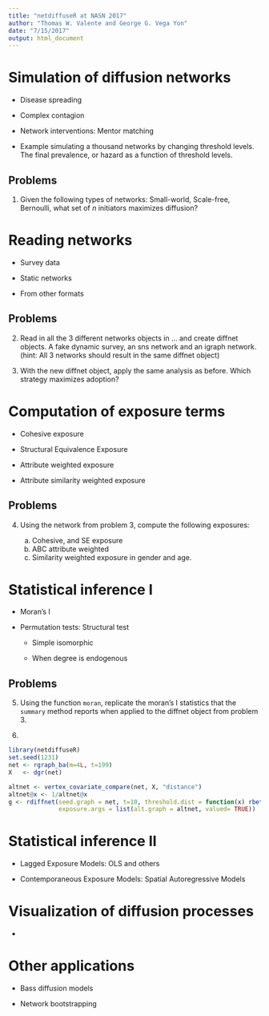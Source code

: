 ```yaml
---
title: "netdiffuseR at NASN 2017"
author: "Thomas W. Valente and George G. Vega Yon"
date: "7/15/2017"
output: html_document
---
```


# Simulation of diffusion networks

*   Disease spreading

*   Complex contagion

*   Network interventions: Mentor matching

*   Example simulating a thousand networks by changing threshold levels.
    The final prevalence, or hazard as a function of threshold levels.

## Problems

1.  Given the following types of networks: Small-world, Scale-free, Bernoulli,
    what set of $n$ initiators maximizes diffusion?


# Reading networks

*   Survey data

*   Static networks

*   From other formats

## Problems

2.  Read in all the 3 different networks objects in ... and create diffnet
    objects. A fake dynamic survey, an sns network and an igraph network.
    (hint: All 3 networks should result in the same diffnet object)

3.  With the new diffnet object, apply the same analysis as before.
    Which strategy maximizes adoption?

# Computation of exposure terms

*   Cohesive exposure

*   Structural Equivalence Exposure

*   Attribute weighted exposure

*   Attribute similarity weighted exposure

## Problems

4.  Using the network from problem 3, compute the following exposures:
    
    a.  Cohesive, and SE exposure
    b.  ABC attribute weighted
    c.  Similarity weighted exposure in gender and age.
    

# Statistical inference I

*   Moran's I

*   Permutation tests: Structural test
    
    *   Simple isomorphic
        
    *   When degree is endogenous

## Problems

5.  Using the function `moran`, replicate the moran's I statistics
    that the `summary` method reports when applied to the diffnet object
    from problem 3.
    
6.  

```r
library(netdiffuseR)
set.seed(1231)
net <- rgraph_ba(m=4L, t=199)
X   <- dgr(net)

altnet <- vertex_covariate_compare(net, X, "distance")
altnet@x <- 1/altnet@x
g <- rdiffnet(seed.graph = net, t=10, threshold.dist = function(x) rbeta(1, 2, 10),
              exposure.args = list(alt.graph = altnet, valued= TRUE))

```



# Statistical inference II

*   Lagged Exposure Models: OLS and others

*   Contemporaneous Exposure Models: Spatial Autoregressive Models


# Visualization of diffusion processes

*   


# Other applications



*   Bass diffusion models

*   Network bootstrapping

